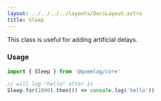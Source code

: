 ```yaml
---
layout: ../../../../layouts/DocsLayout.astro
title: Sleep
---
```


This class is useful for adding artificial delays.

### Usage

```ts
import { Sleep } from '@queelag/core'

// will log "hello" after 1s
Sleep.for(1000).then(() => console.log('hello'))
```
